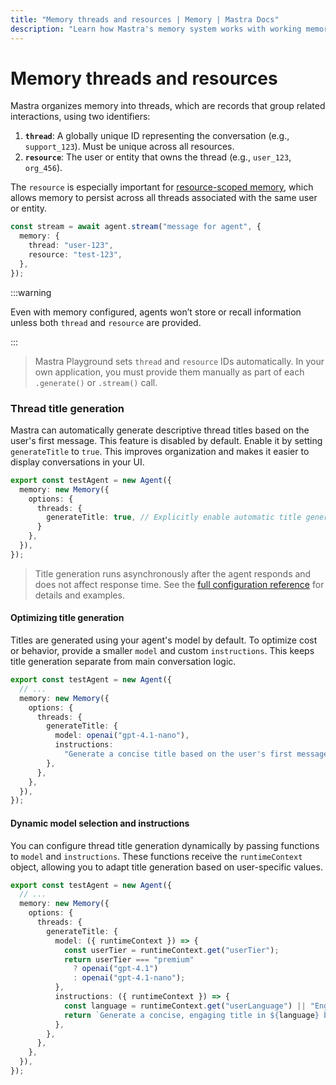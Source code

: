 ```yaml
---
title: "Memory threads and resources | Memory | Mastra Docs"
description: "Learn how Mastra's memory system works with working memory, conversation history, and semantic recall."
---
```


# Memory threads and resources

Mastra organizes memory into threads, which are records that group related interactions, using two identifiers:

1. **`thread`**: A globally unique ID representing the conversation (e.g., `support_123`). Must be unique across all resources.
2. **`resource`**: The user or entity that owns the thread (e.g., `user_123`, `org_456`).

The `resource` is especially important for [resource-scoped memory](./working-memory#resource-scoped-memory-default), which allows memory to persist across all threads associated with the same user or entity.

```typescript {4} showLineNumbers
const stream = await agent.stream("message for agent", {
  memory: {
    thread: "user-123",
    resource: "test-123",
  },
});
```

:::warning

Even with memory configured, agents won’t store or recall information unless both `thread` and `resource` are provided.

:::

> Mastra Playground sets `thread` and `resource` IDs automatically. In your own application, you must provide them manually as part of each `.generate()` or `.stream()` call.

### Thread title generation

Mastra can automatically generate descriptive thread titles based on the user's first message. This feature is disabled by default. Enable it by setting `generateTitle` to `true`. This improves organization and makes it easier to display conversations in your UI.

```typescript {3-7} showLineNumbers
export const testAgent = new Agent({
  memory: new Memory({
    options: {
      threads: {
        generateTitle: true, // Explicitly enable automatic title generation
      }
    },
  }),
});
```

> Title generation runs asynchronously after the agent responds and does not affect response time. See the [full configuration reference](/reference/memory/memory-class) for details and examples.

#### Optimizing title generation

Titles are generated using your agent's model by default. To optimize cost or behavior, provide a smaller `model` and custom `instructions`. This keeps title generation separate from main conversation logic.

```typescript {5-9} showLineNumbers
export const testAgent = new Agent({
  // ...
  memory: new Memory({
    options: {
      threads: {
        generateTitle: {
          model: openai("gpt-4.1-nano"),
          instructions:
            "Generate a concise title based on the user's first message",
        },
      },
    },
  }),
});
```

#### Dynamic model selection and instructions

You can configure thread title generation dynamically by passing functions to `model` and `instructions`. These functions receive the `runtimeContext` object, allowing you to adapt title generation based on user-specific values.

```typescript {7-16} showLineNumbers
export const testAgent = new Agent({
  // ...
  memory: new Memory({
    options: {
      threads: {
        generateTitle: {
          model: ({ runtimeContext }) => {
            const userTier = runtimeContext.get("userTier");
            return userTier === "premium"
              ? openai("gpt-4.1")
              : openai("gpt-4.1-nano");
          },
          instructions: ({ runtimeContext }) => {
            const language = runtimeContext.get("userLanguage") || "English";
            return `Generate a concise, engaging title in ${language} based on the user's first message.`;
          },
        },
      },
    },
  }),
});
```
